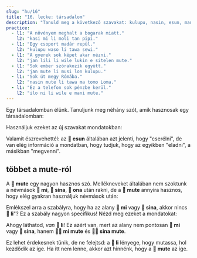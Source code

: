 ```yaml
---
slug: "hu/16"
title: "16. lecke: társadalom"
description: "Tanuld meg a következő szavakat: kulupu, nasin, esun, mani, moli, mute!"
practice:
  - l1: "A növényem meghalt a bogarak miatt."
    l2: "kasi mi li moli tan pipi."
  - l1: "Egy csoport madár repül."
    l2: "kulupu waso li tawa sewi."
  - l1: "A gyerek sok képet akar nézni."
    l2: "jan lili li wile lukin e sitelen mute."
  - l1: "Sok ember szórakozik együtt."
    l2: "jan mute li musi lon kulupu."
  - l1: "Sok út megy Rómába."
    l2: "nasin mute li tawa ma tomo Loma."
  - l1: "Ez a telefon sok pénzbe kerül."
    l2: "ilo ni li wile e mani mute."
---
```



Egy társadalomban élünk. Tanuljunk meg néhány szót, amik hasznosak egy társadalomban:

<List>
  <Word sl="kulupu" m="közösség, csapat, csoport" />
  <Word sl="nasin" m="út, mód, hagyomány, ösvény" />
  <Word sl="esun" m="cserélni, kereskedni; piac, bolt" />
  <Word sl="mani" m="pénz, értékes dolog" />
  <Word sl="moli" m="halott; megölni" />
  <Word sl="mute" m="sok, nagyon" />
</List>

Használjuk ezeket az új szavakat mondatokban:

<List>
  <Sentence sl="nasin mute li lon." m="Sok hagyomány van." />
  <Sentence sl="jan li pali lon kulupu." m="Az emberek csapatokban dolgoznak." />
  <Sentence sl="len pona li wile e mani mute." m="Jó ruhákhoz sok pénz kell." />
  <Sentence sl="jan mute li moli tan utala suli." m="Sok ember halt meg a háború miatt."/>
  <Sentence sl="mi wile esun e soweli mi." m="El akarom adni a tehenemet." />
  <Sentence sl="mi wile ala esun e soweli sina." m="Nem akarom megvenni a tehenedet." />
</List>

Valamit észrevehettél: az **󱤋 esun** általában azt jelenti, hogy "cserélni", de van elég információ a mondatban, hogy tudjuk, hogy az egyikben "eladni", a másikban "megvenni".

## többet a mute-ról

A **󱤼 mute** egy nagyon hasznos szó. Mellékneveket általában nem szoktunk a névmások **󱤴 mi**, **󱥞 sina**, **󱥆 ona** után rakni, de a **󱤼 mute** annyira hasznos, hogy elég gyakran használjuk névmások után:

<List>
  <Word sl="mi mute" m="mi, sokunk" />
  <Sentence sl="kulupu pali li jo e mi mute." m="Sokunk van a munkásszakszervezetben." />
  <Word sl="sina mute" m="ti" />
  <Sentence sl="ona li ken sitelen e sina mute." m="Ő fotózni tud titeket." />
</List>

Emlékszel arra a szabályra, hogy ha az alany **󱤴 mi** vagy **󱥞 sina**, akkor nincs **󱤧 li**"? Ez a szabály nagyon specifikus! Nézd meg ezeket a mondatokat:

<List>
  <Sentence sl="mi mute li kalama musi." m="Zenélünk." />
  <Sentence sl="sina mute li sona e ni." m="Sokatok tudja ezt." />
</List>

Ahogy láthatod, *van* **󱤧 li**! Ez azért van, mert az alany nem pontosan **󱤴 mi** vagy **󱥞 sina**, hanem **󱤴󱤼 mi mute** és **󱥞󱤼 sina mute**.

Ez lehet érdekesnek tűnik, de ne felejtsd: a **󱤧 li** lényege, hogy mutassa, hol kezdődik az ige. Ha itt nem lenne, akkor azt hinnénk, hogy a **󱤼 mute** az ige.

<Practice exercises={frontmatter.practice} client:load />

